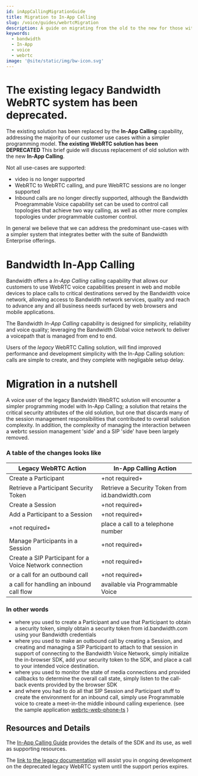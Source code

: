 ```yaml
---
id: inAppCallingMigrationGuide
title: Migration to In-App Calling
slug: /voice/guides/webrtcMigration
description: A guide on migrating from the old to the new for those with a legacy Bandwidth WebRTC solution.
keywords:
  - bandwidth
  - In-App
  - voice
  - webrtc
image: '@site/static/img/bw-icon.svg'
---
```


# The existing legacy Bandwidth WebRTC system has been deprecated. 

The existing solution has been replaced by the **In-App Calling** capability, addressing the majority of our customer use cases within a simpler programming model.  **The existing WebRTC solution has been DEPRECATED**  This brief guide will discuss replacement of old solution with the new **In-App Calling**.

Not all use-cases are supported:
- video is no longer supported
- WebRTC to WebRTC calling, and pure WebRTC sessions are no longer supported
- Inbound calls are no longer directly supported, although the Bandwidth Proegrammable Voice capability set can be used to control call topologies that achieve two way calling, as well as other more complex topologies under programmable customer control.

In general we believe that we can address the predominant use-cases with a simpler system that integrates better with the suite of Bandwidth Enterprise offerings.

# Bandwidth In-App Calling

Bandwidth offers a *In-App Calling* calling capability that allows our customers to use WebRTC voice capabilities present in web and mobile devices to place calls to critical destinations served by the Bandwidth voice network, allowing access to Bandwidth network services, quality and reach to advance any and all business needs surfaced by web browsers and mobile applications.

The Bandwidth *In-App Calling* capability is designed for simplicity, reliability and voice quality; leveraging the Bandwidth Global voice network to deliver a voicepath that is managed from end to end.

Users of the *legacy* WebRTC Calling solution, will find improved performance and development simplicity with the In-App Calling solution: calls are simple to create, and they complete with negligable setup delay.

# Migration in a nutshell

A voice user of the legacy Bandwidth WebRTC solution will encounter a simpler programming model with In-App Calling; a solution that retains the critical security attributes of the old solution, but one that discards many of the session management responsibilities that contributed to overall solution complexity.  In addition, the complexity of managing the interaction between a webrtc session management 'side' and a SIP 'side' have been largely removed.

### A table of the changes looks like
| Legacy WebRTC Action | In-App Calling Action |
| --- | --- |
| Create a Participant | +not required+ |
| Retrieve a Participant Security Token | Retrieve a Security Token from id.bandwidth.com |
| Create a Session | +not required+ |
| Add a Participant to a Session | +not required+ |
| +not required+ | place a call to a telephone number |
| Manage Participants in a Session | +not required+ |
| Create a SIP Participant for a Voice Network connection | +not required+ |
| <transfer> or <bridge> a call for an outbound call | +not required+ |
| <bridge> a call for handling an inbound call flow | available via Programmable Voice |

### In other words
- where you used to create a Participant and use that Participant to obtain a security token, simply obtain a security token from id.bandwidth.com using your Bandwidth credentials
- where you used to make an outbound call by creating a Session, and creating and managing a SIP Participant to attach to that session in support of connecting to the Bandwidth Voice Network, simply initialize the in-browser SDK, add your security token to the SDK, and place a call to your intended voice destination.
- where you used to monitor the state of media connections and provided callbacks to determine the overall call state, simply listen to the call-back events provided by the browser SDK
- and where you had to do all that SIP Session and Participant stuff to create the environment for an inbound call, simply use Programmable voice to create a meet-in-the middle inbound calling experience. (see the sample application [webrtc-web-phone-ts](https://github.com/Bandwidth-Samples/webrtc-web-phone-ts) )

## Resources and Details

The [In-App Calling Guide](/docs/voice/inAppCallingGuide) provides the details of the SDK and its use, as well as supporting resources. 

The [link to the legacy documentation](/docs/webrtc) will assist you in ongoing development on the deprecated legacy WebRTC system until the support perios expires. 